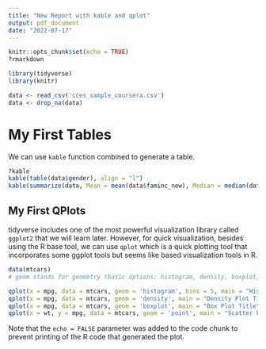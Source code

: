 ```yaml
---
title: "New Report with kable and qplot"
output: pdf_document
date: "2022-07-17"
---
```


```r
knitr::opts_chunk$set(echo = TRUE)
?rmarkdown

library(tidyverse)
library(knitr)

data <- read_csv('cces_sample_coursera.csv')
data <- drop_na(data)
```

# My First Tables

We can use `kable` function combined to generate a table. 
```r
?kable
kable(table(data$gender), align = "l")
kable(summarize(data, Mean = mean(data$faminc_new), Median = median(data$faminc_new), align = 'l', label= 'Summary Statistics for Family Income'))
```

## My First QPlots

tidyverse includes one of the most powerful visualization library called `ggplot2` that we will learn later. However, for quick visualization, besides using the R base tool, we can use `qplot` which is a quick plotting tool that incorporates some ggplot tools but seems like based visualization tools in R. 

```r
data(mtcars)
# geom stands for geometry (basic options: histogram, density, boxplot, point, and line)

qplot(x = mpg, data = mtcars, geom = 'histogram', bins = 5, main = "Histogram Title", xlab = "Miles per Gallon")
qplot(x = mpg, data = mtcars, geom = 'density', main = "Density Plot Title", xlab = "Miles per Gallon")
qplot(x = mpg, data = mtcars, geom = 'boxplot', main = "Box Plot Title", xlab = "Miles per Gallon")
qplot(x = wt, y = mpg, data = mtcars, geom = 'point', main = "Scatter Plot Title", xlab = "Weight", ylab = "Miles per Gallon")
```

Note that the `echo = FALSE` parameter was added to the code chunk to prevent printing of the R code that generated the plot.
